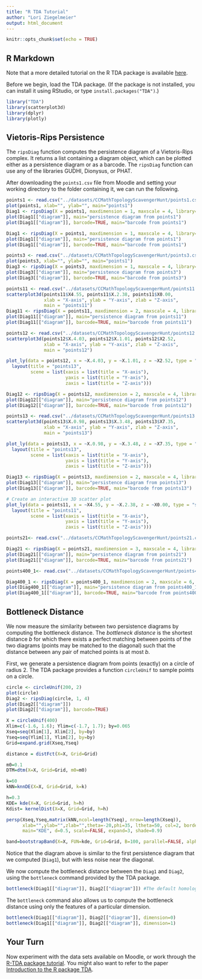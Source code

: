 ```yaml
---
title: "R TDA Tutorial"
author: "Lori Ziegelmeier"
output: html_document
---
```


```r
knitr::opts_chunk$set(echo = TRUE)
```

## R Markdown

Note that a more detailed tutorial on the R TDA package is available [here](https://geometrica.saclay.inria.fr/team/Steve.Oudot/courses/TUM/TP/index.html).

Before we begin, load the TDA package. (If the package is not installed, you can install it using RStudio, or type `install.packages("TDA")`.)

```r
library("TDA")
library(scatterplot3d)
library(dplyr)
library(plotly)
```

## Vietoris-Rips Persistence

The `ripsDiag` function computes the persistence diagram of a Vietoris-Rips complex. It returns a list containing a diagram object, which can be plotted either as a persistence diagram or as a barcode. The `ripsDiag` function can use any of the libraries GUDHI, Dionysus, or PHAT.

After downloading the `points1.csv` file from Moodle and setting your working directory to the folder containing it, we can run the following.

```r
points1 <- read.csv("../datasets/CCMathTopologyScavengerHunt/points1.csv", header = FALSE)
plot(points1, xlab="", ylab="", main="points1")
Diag1 <- ripsDiag(X = points1, maxdimension = 1, maxscale = 4, library="Dionysus", location = FALSE, printProgress = FALSE)
plot(Diag1[["diagram"]], main="persistence diagram from points1")
plot(Diag1[["diagram"]], barcode=TRUE, main="barcode from points1")
```

```r
Diag1 <- ripsDiag(X = points1, maxdimension = 1, maxscale = 4, library="GUDHI", location = FALSE, printProgress = FALSE)
plot(Diag1[["diagram"]], main="persistence diagram from points1")
plot(Diag1[["diagram"]], barcode=TRUE, main="barcode from points1")
```

```r
points3 <- read.csv("../datasets/CCMathTopologyScavengerHunt/points3.csv", header = FALSE)
plot(points3, xlab="", ylab="", main="points1")
Diag3 <- ripsDiag(X = points3, maxdimension = 1, maxscale = 4, library="GUDHI", location = FALSE, printProgress = FALSE)
plot(Diag3[["diagram"]], main="persistence diagram from points3")
plot(Diag3[["diagram"]], barcode=TRUE, main="barcode from points3")
```


```r
points11 <- read.csv("../datasets/CCMathTopologyScavengerHunt/points11.csv", header = FALSE)
scatterplot3d(points11$X4.55, points11$X.2.38, points11$X0.00, 
              xlab = "X-axis", ylab = "Y-axis", zlab = "Z-axis", 
              main = "points11")
Diag11 <- ripsDiag(X = points11, maxdimension = 2, maxscale = 4, library="Dionysus", location = FALSE, printProgress = FALSE)
plot(Diag11[["diagram"]], main="persistence diagram from points11")
plot(Diag11[["diagram"]], barcode=TRUE, main="barcode from points11")
```

```r
points12 <- read.csv("../datasets/CCMathTopologyScavengerHunt/points12.csv", header = FALSE)
scatterplot3d(points12$X.4.03, points12$X.1.01, points12$X2.52, 
              xlab = "X-axis", ylab = "Y-axis", zlab = "Z-axis", 
              main = "points12")

plot_ly(data = points12, x = ~X.4.03, y = ~X.1.01, z = ~X2.52, type = "scatter3d", mode = "markers", marker = list(size = 2)) %>%
  layout(title = "points13",
         scene = list(xaxis = list(title = "X-axis"),
                      yaxis = list(title = "Y-axis"),
                      zaxis = list(title = "Z-axis")))

Diag12 <- ripsDiag(X = points12, maxdimension = 2, maxscale = 4, library="GUDHI", location = TRUE, printProgress = TRUE)
plot(Diag12[["diagram"]], main="persistence diagram from points12")
plot(Diag12[["diagram"]], barcode=TRUE, main="barcode from points12")

```

```r
points13 <- read.csv("../datasets/CCMathTopologyScavengerHunt/points13.csv", header = FALSE)
scatterplot3d(points13$X.0.98, points13$X.3.48, points13$X7.35, 
              xlab = "X-axis", ylab = "Y-axis", zlab = "Z-axis", 
              main = "points13")

plot_ly(data = points13, x = ~X.0.98, y = ~X.3.48, z = ~X7.35, type = "scatter3d", mode = "markers", marker = list(size = 2)) %>%
  layout(title = "points13",
         scene = list(xaxis = list(title = "X-axis"),
                      yaxis = list(title = "Y-axis"),
                      zaxis = list(title = "Z-axis")))

Diag13 <- ripsDiag(X = points13, maxdimension = 2, maxscale = 4, library="GUDHI", location = FALSE, printProgress = FALSE)
plot(Diag13[["diagram"]], main="persistence diagram from points13")
plot(Diag13[["diagram"]], barcode=TRUE, main="barcode from points13")
```

```r
# Create an interactive 3D scatter plot
plot_ly(data = points11, x = ~X4.55, y = ~X.2.38, z = ~X0.00, type = "scatter3d", mode = "markers", marker = list(size = 3)) %>%
  layout(title = "points11",
         scene = list(xaxis = list(title = "X-axis"),
                      yaxis = list(title = "Y-axis"),
                      zaxis = list(title = "Z-axis")))
```


```r
points21<- read.csv("../datasets/CCMathTopologyScavengerHunt/points21.csv", header = FALSE)

Diag21 <- ripsDiag(X = points21, maxdimension = 3, maxscale = 4, library="GUDHI", location = FALSE, printProgress = FALSE)
plot(Diag21[["diagram"]], main="persistence diagram from points21")
plot(Diag21[["diagram"]], barcode=TRUE, main="barcode from points21")
```



```r
points400_1<- read.csv("../datasets/CCMathTopologyScavengerHunt/points400_1.csv", header = FALSE)

Diag400_1 <- ripsDiag(X = points400_1, maxdimension = 2, maxscale = 6, library="GUDHI", location = FALSE, printProgress = FALSE)
plot(Diag400_1[["diagram"]], main="persistence diagram from points400_1")
plot(Diag400_1[["diagram"]], barcode=TRUE, main="barcode from points400_1")
```


## Bottleneck Distance

We now measure the similarity between two persistence diagrams by computing the bottleneck distance. The *bottleneck distance* is the shortest distance $b$ for which there exists a perfect matching between points of the two diagrams (points may be matched to the diagonal) such that the distance between any pair of matched points is at most $b$.

First, we generate a persistence diagram from points (exactly) on a circle of radius 2. The TDA package provides a function `circleUnif` to sample points on a circle.

```r
circle <- circleUnif(200, 2)
plot(circle)
Diag2 <- ripsDiag(circle, 1, 4)
plot(Diag2[["diagram"]])
plot(Diag2[["diagram"]], barcode=TRUE)

X = circleUnif(400)
Xlim=c(-1.6, 1.6); Ylim=c(-1.7, 1.7); by=0.065
Xseq=seq(Xlim[1], Xlim[2], by=by)
Yseq=seq(Ylim[1], Ylim[2], by=by)
Grid=expand.grid(Xseq,Yseq)

distance = distFct(X=X, Grid=Grid)

m0=0.1
DTM=dtm(X=X, Grid=Grid, m0=m0)

k=60
kNN=knnDE(X=X, Grid=Grid, k=k)

h=0.3
KDE= kde(X=X, Grid=Grid, h=h)
Kdist= kernelDist(X=X, Grid=Grid, h=h)

persp(Xseq,Yseq,matrix(kNN,ncol=length(Yseq), nrow=length(Xseq)),
      xlab="",ylab="",zlab="",theta=-20,phi=35, ltheta=50, col=2, border=NA,
      main="KDE", d=0.5, scale=FALSE, expand=3, shade=0.9)

band=bootstrapBand(X=X, FUN=kde, Grid=Grid, B=100, parallel=FALSE, alpha=0.1, h=h)

```

Notice that the diagram above is similar to the first persistence diagram that we computed (`Diag1`), but with less noise near the diagonal.

We now compute the bottleneck distance between the `Diag1` and `Diag2`, using the `bottleneck` command provided by the TDA package.

```r
bottleneck(Diag1[["diagram"]], Diag2[["diagram"]]) #The default homology dimension is 1
```

The `bottleneck` command also allows us to compute the bottleneck distance using only the features of a particular dimension.

```r
bottleneck(Diag1[["diagram"]], Diag2[["diagram"]], dimension=0)
bottleneck(Diag1[["diagram"]], Diag2[["diagram"]], dimension=1)
```

## Your Turn

Now experiment with the data sets available on Moodle, or work through the [R-TDA package tutorial](https://cran.r-project.org/web/packages/TDA/index.html). You might also want to refer to the paper [Introduction to the R package TDA](https://cran.r-project.org/web/packages/TDA/vignettes/article.pdf).







